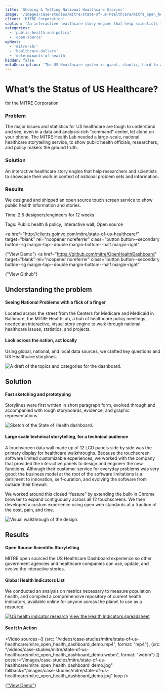 ```yaml
---
title: 'Showing & Telling National Healthcare Stories'
image: '/images/case-studies/mitre/state-of-us-healthcare/mitre_open_health_dashboard_demo.jpg'
client: 'MITRE Corporation'
caption: 'An interactive healthcare story engine that help scientists to showcase their work in context of national problem sets and information.'
categories:
  - 'public-health-and-policy'
  - 'open-source'
upNext:
  - 'mitre-shr'
  - 'healthcare-dollars'
  - 'determinants-of-health'
hidden: false
metaDescription: 'The US Healthcare system is giant, chaotic, hard to approach, and has thousands of nooks and crannies. Bubbling up key indicators of the nation and presenting different lenses into the problem sets allows decision makers and public health officials to see the interconnected picture.'
---
```



# What’s the Status of US Healthcare?

for the MITRE Corporation

### Problem

The major issues and statistics for US healthcare are tough to understand and see, even in a data and analysis-rich “command” center, let alone on your phone. The MITRE Health Lab needed a large-scale, national healthcare storytelling service, to show public health officials, researchers, and policy makers the ground truth.

### Solution

An interactive healthcare story engine that help researchers and scientists to showcase their work in context of national problem sets and information.

### Results

We designed and shipped an open source touch screen service to show public health information and stories.

<span class="text--uppercase text--gray text--bold text--spacing text--md">Time:</span> 2.5 designers/engineers for 12 weeks

<span class="text--uppercase text--gray text--bold text--spacing text--md">Tags:</span> Public health & policy, Interactive wall, Open source

<a
  href="http://clients.goinvo.com/mitre/state-of-us-healthcare/"
  target="blank"
  rel="noopener noreferrer"
  class="button button--secondary button--lg margin-top--double margin-bottom--half margin-right"
>
  {"View Demo"}
</a>
<a
  href="https://github.com/mitre/OpenHealthDashboard"
  target="blank"
  rel="noopener noreferrer"
  class="button button--secondary button--lg margin-top--double margin-bottom--half margin-right"
>
  {"View Github"}
</a>
<Divider />

## Understanding the problem

#### Seeing National Problems with a flick of a finger

Located across the street from the Centers for Medicare and Medicaid in Baltimore, the MITRE HealthLab, a hub of healthcare policy meetings, needed an interactive, visual story engine to walk through national healthcare issues, statistics, and projects.

#### Look across the nation, act locally

Using global, national, and local data sources, we crafted key questions and US Healthcare storylines.

![A draft of the topics and categories for the dashboard.](/images/case-studies/mitre/state-of-us-healthcare/mitre_us_health_topics_and_metrics.jpg)

<Divider />

## Solution

#### Fast sketching and prototyping

Storylines were first written in short paragraph form, evolved through and accompanied with rough storyboards, evidence, and graphic representations.

![Sketch of the State of Health dashboard.](/images/case-studies/mitre/state-of-us-healthcare/mitre_status_of_us_health_sketches.jpg)

#### Large scale technical storytelling, for a technical audience

A touchscreen data wall made up of 12 LCD panels side by side was the primary display for healthcare walkthroughs. Because the touchscreen software limited customizable experiences, we worked with the company that provided the interactive panels to design and engineer the new functions. Although their customer service for everyday problems was very good; the business model at the root of the software limitations is a detriment to innovation, self-curation, and evolving the software from outside their firewall.

We worked around this closed “feature” by extending the built-in Chrome browser to expand contiguously across all 12 touchscreens. We then developed a custom experience using open web standards at a fraction of the cost, pain, and time.

![Visual walkthrough of the design.](/images/case-studies/mitre/state-of-us-healthcare/mitre_open_health_design_spec.jpg)

<Divider />

## Results

#### Open Source Scientific Storytelling

MITRE open sourced the US Healthcare Dashboard experience so other government agencies and healthcare companies can use, update, and evolve the interactive stories.

#### Global Health Indicators List

We conducted an analysis on metrics necessary to measure population health, and compiled a comprehensive repository of current health indicators, available online for anyone across the planet to use as a resource.

[![US health indicator research](/images/case-studies/mitre/state-of-us-healthcare/mitre_us_health_indicators_research.jpg)](https://docs.google.com/spreadsheets/d/1eef_1BK6gipOuhxpdXWnQ8eQdp1ZssjwUupKs7oITdc/edit?usp=sharing)
[View the Health Indicators spreadsheet](https://docs.google.com/spreadsheets/d/1eef_1BK6gipOuhxpdXWnQ8eQdp1ZssjwUupKs7oITdc/edit?usp=sharing)

#### See It In Action
<Video
sources={[
{src: "/videos/case-studies/mitre/state-of-us-healthcare/mitre_open_health_dashboard_demo.mp4", format: "mp4"},
{src: "/videos/case-studies/mitre/state-of-us-healthcare/mitre_open_health_dashboard_demo.webm", format: "webm"}
]}
poster="/images/case-studies/mitre/state-of-us-healthcare/mitre_open_health_dashboard_demo.jpg"
fallback="/images/case-studies/mitre/state-of-us-healthcare/mitre_open_health_dashboard_demo.jpg"
loop
/>
<div class="text--center">
  <a
    href="http://clients.goinvo.com/mitre/state-of-us-healthcare/"
    target="blank"
    rel="noopener noreferrer"
    class="button button--secondary button--lg margin-bottom--double margin-right"
  >
    {"View Demo"}
  </a>
</div>
